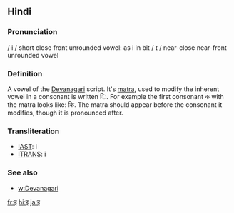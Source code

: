 == Hindi ==

=== Pronunciation ===
/ i / short close front unrounded vowel: as i in bit 
/ ɪ / near-close near-front unrounded vowel 

===Definition===

A vowel of the [[Devanagari]] script. It's [[matra]], used to modify the inherent vowel in a consonant is written &#x093F;. For example the first consonant क with the matra looks like: कि. The matra should appear before the consonant it modifies, though it is pronounced after.

===Transliteration===
*[[w:IAST|IAST]]: i
*[[w:ITRANS|ITRANS]]: i

=== See also ===

* [[w:Devanagari]]

[[fr:इ]]
[[hi:इ]]
[[ja:इ]]